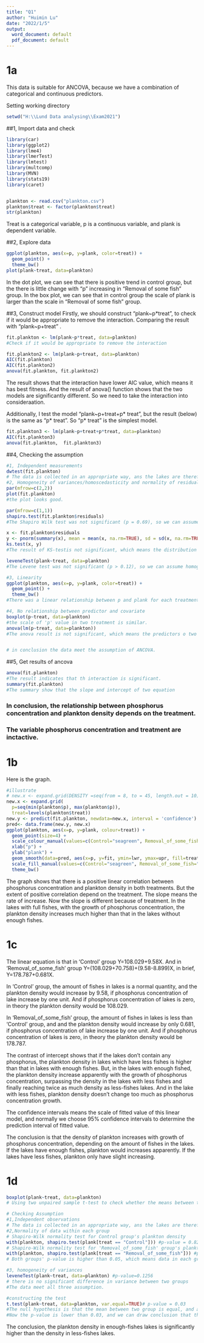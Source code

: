 ---
title: "Q1"
author: "Huimin Lu"
date: "2022/1/5"
output:
  word_document: default
  pdf_document: default
---
# 1a 
This data is suitable for ANCOVA, because we have a combination of categorical and
continuous predictors.

Setting working directory
```{r}
setwd("H:\\Lund Data analysing\\Exam2021")
```
##1, Import data and check
```{r}
library(car)
library(ggplot2)
library(lme4)
library(lmerTest)
library(lmtest)
library(multcomp)
library(MVN)
library(stats19)
library(caret)


plankton <- read.csv("plankton.csv")
plankton$treat <- factor(plankton$treat)
str(plankton)
```
Treat is a categorical variable, p is a continuous variable, and plank is dependent variable. 

##2, Explore data
```{r cars}
ggplot(plankton, aes(x=p, y=plank, color=treat)) +
  geom_point() +
  theme_bw()
plot(plank~treat, data=plankton)
```

In the dot plot, we can see that there is positive trend in control group, but the there is little change with "p" increasing in "Removal of some fish" group.
In the box plot, we can see that in control group the scale of plank is larger than the scale in "Removal of some fish" group.

##3, Construct model
Firstly, we should construct "plank~p*treat", to check if it would be appropriate to remove the interaction. 
Comparing the result with "plank~p+treat" .
```{r}
fit.plankton <- lm(plank~p*treat, data=plankton)
#Check if it would be appropriate to remove the interaction

fit.plankton2 <- lm(plank~p+treat, data=plankton)
AIC(fit.plankton)
AIC(fit.plankton2)
anova(fit.plankton, fit.plankton2)
```
The result shows that the interaction have lower AIC value, which means it has best fitness. And the result of anova() function shows that the two models are significantly different. So we need to take the interaction into consideraation.

Additionally, I test the model "plank~p+treat+p* treat", but the result (below) is the same as "p* treat". So "p* treat" is the simplest model.

```{r}
fit.plankton3 <- lm(plank~p+treat+p*treat, data=plankton)
AIC(fit.plankton3)
anova(fit.plankton,  fit.plankton3)
```
##4, Checking the assumption

```{r}
#1, Independent measurements
dwtest(fit.plankton)
# The data is collected in an appropriate way, ans the lakes are therefore independent of each other.
#2, Homogeneity of variances/homoscedasticity and normality of residuals
par(mfrow=c(2,2))
plot(fit.plankton)
#the plot looks good.

par(mfrow=c(1,1))
shapiro.test(fit.plankton$residuals)
#The Shapiro Wilk test was not significant (p = 0.69), so we can assume normality of residuals

x <- fit.plankton$residuals
y <- pnorm(summary(x), mean = mean(x, na.rm=TRUE), sd = sd(x, na.rm=TRUE))
ks.test(x, y)
#The result of KS-testis not significant, which means the distribution of residuals of two treatment is same.

leveneTest(plank~treat, data=plankton)
#The Levene test was not significant (p > 0.12), so we can assume homogeneity of the residual variances for all groups.

#3, Linearity
ggplot(plankton, aes(x=p, y=plank, color=treat)) +
  geom_point() +
  theme_bw()
#There was a linear relationship between p and plank for each treatment

#4, No relationship between predictor and covariate
boxplot(p~treat, data=plankton)
#the scale of 'p' value in two treatment is similar.
anova(lm(p~treat, data=plankton))
#The anova result is not significant, which means the predictors o two group is not significantly different.


# in conclusion the data meet the assumption of ANCOVA.
```

##5, Get results of ancova
```{r}
anova(fit.plankton)
#The result indicates that th interaction is significant.
summary(fit.plankton)
#The summary show that the slope and intercept of two equation
```
### In conclusion, the relationship between phosphorus concentration and plankton density depends on the treatment.
### The variable phosphorus concentration and treatment are inctactive.

# 1b
Here is the graph.
```{r}
#illustrate
# new.x <- expand.grid(DENSITY =seq(from = 8, to = 45, length.out = 10))
new.x <- expand.grid( 
  p=seq(min(plankton$p), max(plankton$p)),
  treat=levels(plankton$treat))
new.y <- predict(fit.plankton, newdata=new.x, interval = 'confidence')
pred<- data.frame(new.y, new.x)
ggplot(plankton, aes(x=p, y=plank, colour=treat)) +
  geom_point(size=4) +
  scale_colour_manual(values=c(Control="seagreen", Removal_of_some_fish="royalblue")) +
  xlab("p") +
  ylab("plank") +
  geom_smooth(data=pred, aes(x=p, y=fit, ymin=lwr, ymax=upr, fill=treat), stat="identity") +
  scale_fill_manual(values=c(Control="seagreen", Removal_of_some_fish="royalblue")) +
  theme_bw()

```

The graph shows that there is a positive linear correlation between phosphorus concentration and plankton density in both treatments. But the extent of positive correlation depend on the treatment. The slope means the rate of increase. Now the slope is different because of treatment. In the lakes with full fishes, with the growth of phosphorus concentration, the plankton density increases much higher than that in the lakes without enough fishes.

# 1c
The linear equation is that in 'Control' group Y=108.029+9.58X. And in 'Removal_of_some_fish' group Y=(108.029+70.758)+(9.58-8.899)X, in brief, Y=178.787+0.681X.

In 'Control' group, the amount of fishes in lakes is a normal quantity, and the plankton density would increase by 9.58, if phosphorus concentration of lake increase by one unit. And if phosphorus concentration of lakes is zero, in theory the plankton density would be 108.029.

In 'Removal_of_some_fish' group, the amount of fishes in lakes is less than 'Control' group, and and the plankton density would increase by only 0.681, if phosphorus concentration of lake increase by one unit. And if phosphorus concentration of lakes is zero, in theory the plankton density would be 178.787.

The contrast of intercept shows that if the lakes don't contain any phosphorus, the plankton density in lakes which have less fishes is higher than that in lakes with enough fishes. But, in the lakes with enough fished, the plankton density increase apparently with the growth of phosphorus concentration, surpassing the density in the lakes with less fishes and finally reaching twice as much density as less-fishes lakes. And in the lake with less fishes, plankton density doesn't change too much as phosphorus concentration growth. 

The confidence intervals means the scale of fitted value of this linear model, and normally we choose 95% confidence intervals to determine the prediction interval of fitted value.

The conclusion is that the density of plankton increases with growth of phosphorus 
concentration, depending on the amount of fishes in the lakes. If the lakes have enough fishes, plankton would increases apparently. If the lakes have less fishes, plankton only have slight increasing.

# 1d
```{r}
boxplot(plank~treat, data=plankton)
# Using two unpaired sample t-test to check whether the means between two group is equal

# Checking Assumption
#1,Independent observations
# The data is collected in an appropriate way, ans the lakes are therefore independent of each other.
#2,Normality of data within each group
# Shapiro-Wilk normality test for Control group's plankton density
with(plankton, shapiro.test(plank[treat == "Control"])) #p-value = 0.8259
# Shapiro-Wilk normality test for 'Removal_of_some_fish' group's plankton density
with(plankton, shapiro.test(plank[treat == "Removal_of_some_fish"])) #p-value = 0.4313
# Both groups' p-value is higher than 0.05, which means data in each group is normal distribution

#3, homogeneity of variances
leveneTest(plank~treat, data=plankton) #p-value=0.1256
# there is no significant difference in variance between two groups
#The data meet all three assumption.

#constructing the test
t.test(plank~treat, data=plankton, var.equal=TRUE)# p-value = 0.03
#The null hypothesis is that the mean between two group is equal, and alternative hypothesis is that the mean is not equal
#Now the p-value is lower than 0.03, and we can draw conclusion that the mean bteen two groups is significantly different.
```

The conclusion, the plankton density in enough-fishes lakes is significantly higher than the density in less-fishes lakes.







